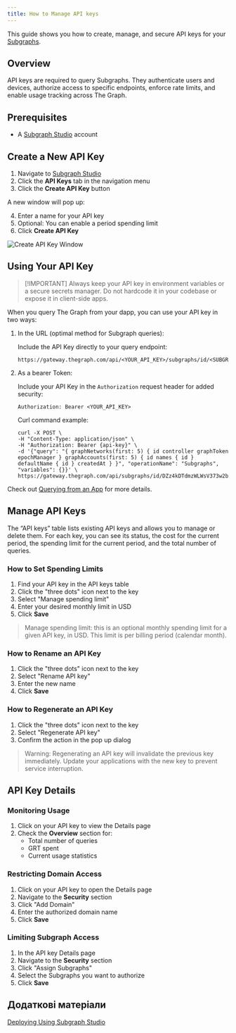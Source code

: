 ```yaml
---
title: How to Manage API keys
---
```


This guide shows you how to create, manage, and secure API keys for your [Subgraphs](/subgraphs/developing/subgraphs/).

## Overview

API keys are required to query Subgraphs. They authenticate users and devices, authorize access to specific endpoints, enforce rate limits, and enable usage tracking across The Graph.

## Prerequisites

- A [Subgraph Studio](https://thegraph.com/studio/) account

## Create a New API Key

1. Navigate to [Subgraph Studio](https://thegraph.com/studio/)
2. Click the **API Keys** tab in the navigation menu
3. Click the **Create API Key** button

A new window will pop up:

4. Enter a name for your API key
5. Optional: You can enable a period spending limit
6. Click **Create API Key**

![Create API Key Window](/img/create-api-key.png)

## Using Your API Key

> [!IMPORTANT] Always keep your API key in environment variables or a secure secrets manager. Do not hardcode it in your codebase or expose it in client-side apps.

When you query The Graph from your dapp, you can use your API key in two ways:

1. In the URL (optimal method for Subgraph queries):

   Include the API Key directly to your query endpoint:

   ```
   https://gateway.thegraph.com/api/<YOUR_API_KEY>/subgraphs/id/<SUBGRAPH_ID>
   ```

2. As a bearer Token:

   Include your API Key in the `Authorization` request header for added security:

   ```
   Authorization: Bearer <YOUR_API_KEY>
   ```

   Curl command example:

   ```
   curl -X POST \
   -H "Content-Type: application/json" \
   -H "Authorization: Bearer {api-key}" \
   -d '{"query": "{ graphNetworks(first: 5) { id controller graphToken epochManager } graphAccounts(first: 5) { id names { id } defaultName { id } createdAt } }", "operationName": "Subgraphs", "variables": {}}' \
   https://gateway.thegraph.com/api/subgraphs/id/DZz4kDTdmzWLWsV373w2bSmoar3umKKH9y82SUKr5qmp
   ```

Check out [Querying from an App](/subgraphs/querying/from-an-application) for more details.

## Manage API Keys

The “API keys” table lists existing API keys and allows you to manage or delete them. For each key, you can see its status, the cost for the current period, the spending limit for the current period, and the total number of queries.

### How to Set Spending Limits

1. Find your API key in the API keys table
2. Click the "three dots" icon next to the key
3. Select "Manage spending limit"
4. Enter your desired monthly limit in USD
5. Click **Save**

> Manage spending limit: this is an optional monthly spending limit for a given API key, in USD. This limit is per billing period (calendar month).

### How to Rename an API Key

1. Click the "three dots" icon next to the key
2. Select "Rename API key"
3. Enter the new name
4. Click **Save**

### How to Regenerate an API Key

1. Click the "three dots" icon next to the key
2. Select "Regenerate API key"
3. Confirm the action in the pop up dialog

> Warning: Regenerating an API key will invalidate the previous key immediately. Update your applications with the new key to prevent service interruption.

## API Key Details

### Monitoring Usage

1. Click on your API key to view the Details page
2. Check the **Overview** section for:
   - Total number of queries
   - GRT spent
   - Current usage statistics

### Restricting Domain Access

1. Click on your API key to open the Details page
2. Navigate to the **Security** section
3. Click "Add Domain"
4. Enter the authorized domain name
5. Click **Save**

### Limiting Subgraph Access

1. In the API key Details page
2. Navigate to the **Security** section
3. Click "Assign Subgraphs"
4. Select the Subgraphs you want to authorize
5. Click **Save**

## Додаткові матеріали

[Deploying Using Subgraph Studio](/subgraphs/developing/deploying/using-subgraph-studio/)
